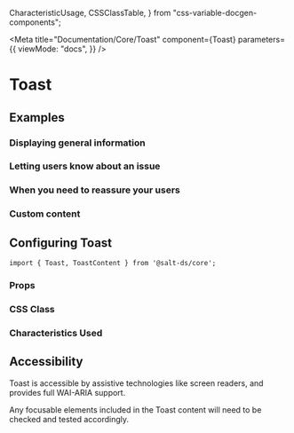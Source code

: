   CharacteristicUsage,
  CSSClassTable,
} from "css-variable-docgen-components";

<Meta
  title="Documentation/Core/Toast"
  component={Toast}
  parameters={{
    viewMode: "docs",
  }}
/>

# Toast

<Canvas>
  <Story id="core-toast--default-info" />
</Canvas>

## Examples

### Displaying general information

<Canvas>
  <Story id="core-toast--default-info" />
</Canvas>

### Letting users know about an issue

<Canvas>
  <Story id="core-toast--error" />
</Canvas>

<Canvas>
  <Story id="core-toast--warning" />
</Canvas>

### When you need to reassure your users

<Canvas>
  <Story id="core-toast--success" />
</Canvas>

### Custom content

<Canvas>
  <Story id="core-toast--custom-content" />
</Canvas>

## Configuring Toast

```
import { Toast, ToastContent } from '@salt-ds/core';
```

### Props

<ArgsTable of={Toast} />

### CSS Class

<CSSClassTable of={Toast} />

### Characteristics Used

<CharacteristicUsage of={Toast} />

## Accessibility

Toast is accessible by assistive technologies like screen readers, and provides full WAI-ARIA support.

Any focusable elements included in the Toast content will need to be checked and tested accordingly.

<HelpAndSupport />
